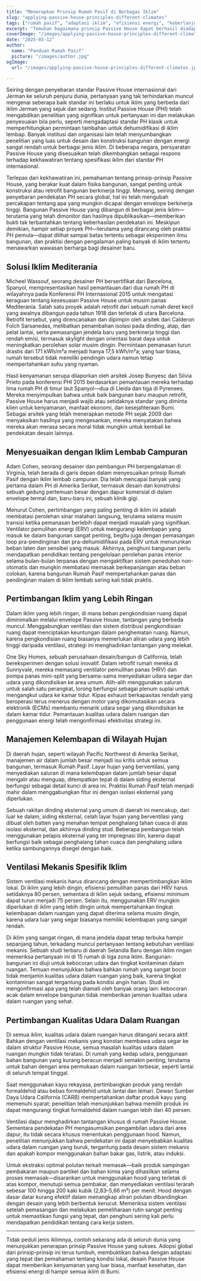 ```yaml
---
title: "Menerapkan Prinsip Rumah Pasif di Berbagai Iklim"
slug: "applying-passive-house-principles-different-climates"
tags: ["rumah pasif", "adaptasi iklim", "efisiensi energi", "keberlanjutan", "aplikasi global"]
excerpt: "Temukan bagaimana prinsip Passive House dapat berhasil diadaptasi ke berbagai iklim di seluruh dunia, dengan contoh dunia nyata dan solusi praktis untuk mempertahankan kenyamanan dan efisiensi di lingkungan mana pun."
coverImage: "/images/applying-passive-house-principles-different-climates.jpg"
date: "2025-03-12"
author:
  name: "Panduan Rumah Pasif"
  picture: "/images/author.jpg"
ogImage:
  url: "/images/applying-passive-house-principles-different-climates.jpg"

---
```

Seiring dengan penyebaran standar Passive House internasional dari Jerman ke seluruh penjuru dunia, pertanyaan yang tak terhindarkan muncul mengenai seberapa baik standar ini berlaku untuk iklim yang berbeda dari iklim Jerman yang sejuk dan sedang. Institut Passive House (PHI) telah mengabdikan penelitian yang signifikan untuk pertanyaan ini dan melakukan penyesuaian bila perlu, seperti mengadaptasi standar PH klasik untuk memperhitungkan permintaan tambahan untuk dehumidifikasi di iklim lembap. Banyak institusi dan organisasi lain telah menyumbangkan penelitian yang luas untuk desain dan konstruksi bangunan dengan energi sangat rendah untuk berbagai jenis iklim. Di beberapa negara, persyaratan Passive House yang disesuaikan telah dikembangkan sebagai respons terhadap kekhawatiran tentang spesifikasi iklim dari standar PH internasional.

Terlepas dari kekhawatiran ini, pemahaman tentang prinsip-prinsip Passive House, yang berakar kuat dalam fisika bangunan, sangat penting untuk konstruksi atau retrofit bangunan berkinerja tinggi. Memang, seiring dengan penyebaran pendekatan PH secara global, hal ini telah mengubah percakapan tentang apa yang mungkin dicapai dengan envelope berkinerja tinggi. Bangunan Passive House yang dibangun di berbagai jenis iklim—terutama yang telah dimonitor dan hasilnya dipublikasikan—memberikan bukti tak terbantahkan tentang keberhasilan pendekatan ini. Meskipun demikian, hampir setiap proyek PH—terutama yang dirancang oleh praktisi PH pemula—dapat dilihat sampai batas tertentu sebagai eksperimen ilmu bangunan, dan praktisi dengan pengalaman paling banyak di iklim tertentu menawarkan wawasan berharga bagi desainer baru.
## Solusi Iklim Mediterania

Micheel Wassouf, seorang desainer PH bersertifikat dari Barcelona, Spanyol, mempresentasikan hasil pemantauan dari dua rumah PH di wilayahnya pada Konferensi PH Internasional 2015 untuk mengatasi keraguan tentang kesesuaian Passive House untuk musim panas Mediterania. Salah satu proyek adalah retrofit dari sebuah rumah deret kecil yang awalnya dibangun pada tahun 1918 dan terletak di utara Barcelona. Retrofit tersebut, yang direncanakan dan dipimpin oleh arsitek dari Calderon Folch Sarsanedas, melibatkan penambahan isolasi pada dinding, atap, dan pelat lantai, serta pemasangan jendela baru yang berkinerja tinggi dan rendah emisi, termasuk skylight dengan orientasi barat daya untuk meningkatkan perolehan solar musim dingin. Permintaan pemanasan turun drastis dari 171 kWh/m²a menjadi hanya 17,5 kWh/m²a; yang luar biasa, rumah tersebut tidak memiliki pendingin udara namun tetap mempertahankan suhu yang nyaman.

Hasil kenyamanan serupa dilaporkan oleh arsitek Josep Bunyesc dan Silvia Prieto pada konferensi PHI 2015 berdasarkan pemantauan mereka terhadap lima rumah PH di timur laut Spanyol—dua di Lleida dan tiga di Pyrenees. Mereka menyimpulkan bahwa untuk baik bangunan baru maupun retrofit, Passive House harus menjadi wajib atau setidaknya standar yang diminta klien untuk kenyamanan, manfaat ekonomi, dan kesejahteraan Bumi. Sebagai arsitek yang telah menerapkan metode PH sejak 2009 dan menyaksikan hasilnya yang mengesankan, mereka menyatakan bahwa mereka akan merasa secara moral tidak mungkin untuk kembali ke pendekatan desain lainnya.
## Menyesuaikan dengan Iklim Lembab Campuran

Adam Cohen, seorang desainer dan pembangun PH berpengalaman di Virginia, telah berada di garis depan dalam menyesuaikan prinsip Rumah Pasif dengan iklim lembab campuran. Dia telah mencapai banyak yang pertama dalam PH di Amerika Serikat, termasuk desain dan konstruksi sebuah gedung pertemuan besar dengan dapur komersial di dalam envelope termal dan, baru-baru ini, sebuah klinik gigi.

Menurut Cohen, pertimbangan yang paling penting di iklim ini adalah membatasi perolehan sinar matahari langsung, terutama selama musim transisi ketika pemanasan berlebih dapat menjadi masalah yang signifikan. Ventilator pemulihan energi (ERV) untuk mengurangi kelembapan yang masuk ke dalam bangunan sangat penting, begitu juga dengan pemasangan loop pra-pendinginan dan pra-dehumidifikasi pada ERV untuk menurunkan beban laten dan sensibel yang masuk. Akhirnya, penghuni bangunan perlu mendapatkan pendidikan tentang pengelolaan perolehan panas interior selama bulan-bulan terpanas dengan mengaktifkan sistem peneduhan non-otomatis dan mungkin membatasi memasak berkepanjangan atau beban colokan, karena bangunan Rumah Pasif mempertahankan panas dan pendinginan malam di iklim lembab sering kali tidak praktis.
## Pertimbangan Iklim yang Lebih Ringan

Dalam iklim yang lebih ringan, di mana beban pengkondisian ruang dapat diminimalkan melalui envelope Passive House, tantangan yang berbeda muncul. Menggabungkan ventilasi dan sistem distribusi pengkondisian ruang dapat menciptakan keuntungan dalam penghematan ruang. Namun, karena pengkondisian ruang biasanya memerlukan aliran udara yang lebih tinggi daripada ventilasi, strategi ini menghadirkan tantangan yang melekat.

One Sky Homes, sebuah perusahaan desain/bangun di California, telah bereksperimen dengan solusi inovatif. Dalam retrofit rumah mereka di Sunnyvale, mereka memasang ventilator pemulihan panas (HRV) dan pompa panas mini-split yang bersama-sama menyediakan udara segar dan udara yang dikondisikan ke area umum. Alih-alih menggunakan saluran untuk salah satu perangkat, lorong berfungsi sebagai plenum suplai untuk mengangkut udara ke kamar tidur. Kipas exhaust berkapasitas rendah yang beroperasi terus menerus dengan motor yang dikomutasikan secara elektronik (ECMs) membantu menarik udara segar yang dikondisikan ke dalam kamar tidur. Pemantauan kualitas udara dalam ruangan dan penggunaan energi telah mengonfirmasi efektivitas strategi ini.
## Manajemen Kelembapan di Wilayah Hujan

Di daerah hujan, seperti wilayah Pacific Northwest di Amerika Serikat, manajemen air dalam jumlah besar menjadi isu kritis untuk semua bangunan, termasuk Rumah Pasif. Layar hujan yang berventilasi, yang menyediakan saluran di mana kelembapan dalam jumlah besar dapat mengalir atau menguap, ditempatkan tepat di dalam siding eksternal berfungsi sebagai detail kunci di area ini. Praktisi Rumah Pasif telah menjadi mahir dalam menggabungkan fitur ini dengan isolasi eksternal yang diperlukan.

Sebuah rakitan dinding eksternal yang umum di daerah ini mencakup, dari luar ke dalam, siding eksternal, celah layar hujan yang berventilasi yang dibuat oleh batten yang menahan tempat penghalang tahan cuaca di atas isolasi eksternal, dan akhirnya dinding stud. Beberapa pembangun telah menggunakan pelapis eksternal yang ter impregnasi lilin, karena dapat berfungsi baik sebagai penghalang tahan cuaca dan penghalang udara ketika sambungannya disegel dengan baik.

## Ventilasi Mekanis Spesifik Iklim

Sistem ventilasi mekanis harus dirancang dengan mempertimbangkan iklim lokal. Di iklim yang lebih dingin, efisiensi pemulihan panas dari HRV harus setidaknya 80 persen, sementara di iklim sejuk sedang, efisiensi minimum dapat turun menjadi 75 persen. Selain itu, menggunakan ERV mungkin diperlukan di iklim yang lebih dingin untuk mempertahankan tingkat kelembapan dalam ruangan yang dapat diterima selama musim dingin, karena udara luar yang segar biasanya memiliki kelembapan yang sangat rendah.

Di iklim yang sangat ringan, di mana jendela dapat tetap terbuka hampir sepanjang tahun, terkadang muncul pertanyaan tentang kebutuhan ventilasi mekanis. Sebuah studi terbaru di daerah Selandia Baru dengan iklim ringan memeriksa pertanyaan ini di 15 rumah di tiga zona iklim. Bangunan-bangunan ini diuji untuk kebocoran udara dan tingkat kontaminan dalam ruangan. Temuan menunjukkan bahwa bahkan rumah yang sangat bocor tidak menjamin kualitas udara dalam ruangan yang baik, karena tingkat kontaminan sangat tergantung pada kondisi angin harian. Studi ini mengonfirmasi apa yang telah diamati oleh banyak orang lain: kebocoran acak dalam envelope bangunan tidak memberikan jaminan kualitas udara dalam ruangan yang sehat.
## Pertimbangan Kualitas Udara Dalam Ruangan

Di semua iklim, kualitas udara dalam ruangan harus ditangani secara aktif. Bahkan dengan ventilasi mekanis yang konstan membawa udara segar ke dalam struktur Passive House, semua masalah kualitas udara dalam ruangan mungkin tidak teratasi. Di rumah yang kedap udara, penggunaan bahan bangunan yang kurang beracun menjadi semakin penting, terutama untuk bahan dengan area permukaan dalam ruangan terbesar, seperti lantai di seluruh tempat tinggal.

Saat menggunakan kayu rekayasa, pertimbangkan produk yang rendah formaldehid atau bebas formaldehid untuk lantai dan lemari. Dewan Sumber Daya Udara California (CARB) mempertahankan daftar produk kayu yang memenuhi syarat; penelitian telah menunjukkan bahwa memilih produk ini dapat mengurangi tingkat formaldehid dalam ruangan lebih dari 40 persen.

Ventilasi dapur menghadirkan tantangan khusus di rumah Passive House. Sementara pendekatan PH mengasumsikan pengambilan udara dari area dapur, itu tidak secara khusus menentukan penggunaan hood. Namun, penelitian menunjukkan bahwa pendekatan ini dapat menyebabkan kualitas udara dalam ruangan yang buruk, tergantung pada desain sistem mekanis dan apakah kompor menggunakan bahan bakar gas, listrik, atau induksi.

Untuk ekstraksi optimal polutan terkait memasak—baik produk sampingan pembakaran maupun partikel dan bahan kimia yang dihasilkan selama proses memasak—disarankan untuk menggunakan hood yang terletak di atas kompor, menutupi semua pembakar, dan menyediakan ventilasi terarah sebesar 100 hingga 200 kaki kubik (2,83–5,66 m³) per menit. Hood dengan dasar datar kurang efektif dalam menangkap aliran polutan dibandingkan dengan desain yang lebih berbentuk kerucut. Memeriksa sistem ventilasi setelah pemasangan dan melakukan pemeliharaan rutin sangat penting untuk memastikan fungsi yang tepat, dan penghuni sering kali perlu mendapatkan pendidikan tentang cara kerja sistem.

---

Tidak peduli jenis iklimnya, contoh sekarang ada di seluruh dunia yang menunjukkan penerapan prinsip Passive House yang sukses. Adopsi global dari prinsip-prinsip ini terus tumbuh, membuktikan bahwa dengan adaptasi yang tepat dan pemahaman tentang kondisi lokal, desain Passive House dapat memberikan kenyamanan yang luar biasa, manfaat kesehatan, dan efisiensi energi di hampir semua iklim di Bumi.
